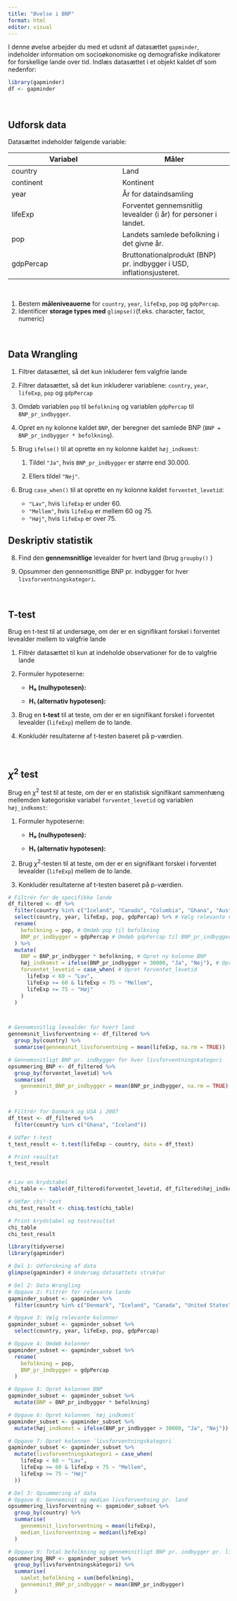 ```yaml
---
title: "Øvelse i BNP"
format: html
editor: visual
---
```


I denne øvelse arbejder du med et udsnit af datasættet `gapminder`, indeholder information om socioøkonomiske og demografiske indikatorer for forskellige lande over tid. Indlæs datasættet i et objekt kaldet df som nedenfor:

```r
library(gapminder)
df <- gapminder
```

<br>

## Udforsk data

Datasættet indeholder følgende variable:

| Variabel | Måler |
|----|----|
| country | Land |
| continent | Kontinent |
| year | År for dataindsamling |
| lifeExp | Forventet gennemsnitlig levealder (i år) for personer i landet. |
| pop | Landets samlede befolkning i det givne år. |
| gdpPercap | Bruttonationalprodukt (BNP) pr. indbygger i USD, inflationsjusteret. |

<br>

1.  Bestem **måleniveauerne** for `country`, `year`, `lifeExp`, `pop` og `gdpPercap`.
2.  Identificer **storage types med** `glimpse()`(f.eks. character, factor, numeric)

<br>

## Data Wrangling

1.  Filtrer datasættet, så det kun inkluderer fem valgfrie lande

2.  Filtrer datasættet, så det kun inkluderer variablene: `country`, `year`, `lifeExp`, `pop` og `gdpPercap`

3.  Omdøb variablen `pop` til `befolkning` og variablen `gdpPercap` til `BNP_pr_indbygger`.

4.  Opret en ny kolonne kaldet `BNP`, der beregner det samlede BNP (`BNP = BNP_pr_indbygger * befolkning`).

5.  Brug `ifelse()` til at oprette en ny kolonne kaldet `høj_indkomst`:

    1.  Tildel `"Ja"`, hvis `BNP_pr_indbygger` er større end 30.000.

    2.  Ellers tildel `"Nej"`.

6.  Brug `case_when()` til at oprette en ny kolonne kaldet `forventet_levetid`:

    -   `"Lav"`, hvis `lifeExp` er under 60.
    -   `"Mellem"`, hvis `lifeExp` er mellem 60 og 75.
    -   `"Høj"`, hvis `lifeExp` er over 75.

## Deskriptiv statistik

8.  Find den **gennemsnitlige** levealder for hvert land (brug `groupby()` )

9.  Opsummer den gennemsnitlige BNP pr. indbygger for hver `livsforventningskategori`.

<br>

## T-test

Brug en t-test til at undersøge, om der er en signifikant forskel i forventet levealder mellem to valgfrie lande

1.  Filtrér datasættet til kun at indeholde observationer for de to valgfrie lande

2.  Formuler hypoteserne:

    -   **H₀ (nulhypotesen):**

    -   **H₁ (alternativ hypotesen):**

3.  Brug en **t-test** til at teste, om der er en signifikant forskel i forventet levealder (`lifeExp`) mellem de to lande.

4.  Konkludér resultaterne af t-testen baseret på p-værdien.

<br>

## $\chi^2$ test

Brug en $\chi^2$ test til at teste, om der er en statistisk signifikant sammenhæng mellemden kategoriske variabel `forventet_levetid` og variablen `høj_indkomst`:

1.  Formuler hypoteserne:

    -   **H₀ (nulhypotesen):**

    -   **H₁ (alternativ hypotesen):**

2.  Brug $\chi^2$-testen til at teste, om der er en signifikant forskel i forventet levealder (`lifeExp`) mellem de to lande.

3.  Konkludér resultaterne af t-testen baseret på p-værdien.

```r
# Filtrér for de specifikke lande
df_filtered <- df %>%
  filter(country %in% c("Iceland", "Canada", "Columbia", "Ghana", "Australia")) %>%
  select(country, year, lifeExp, pop, gdpPercap) %>% # Vælg relevante variabler
  rename(
    befolkning = pop, # Omdøb pop til befolkning
    BNP_pr_indbygger = gdpPercap # Omdøb gdpPercap til BNP_pr_indbygger
  ) %>%
  mutate(
    BNP = BNP_pr_indbygger * befolkning, # Opret ny kolonne BNP
    høj_indkomst = ifelse(BNP_pr_indbygger > 30000, "Ja", "Nej"), # Opret høj_indkomst
    forventet_levetid = case_when( # Opret forventet_levetid
      lifeExp < 60 ~ "Lav",
      lifeExp >= 60 & lifeExp < 75 ~ "Mellem",
      lifeExp >= 75 ~ "Høj"
    )
  )



# Gennemsnitlig levealder for hvert land
gennemsnit_livsforventning <- df_filtered %>%
  group_by(country) %>%
  summarise(gennemsnit_livsforventning = mean(lifeExp, na.rm = TRUE))

# Gennemsnitligt BNP pr. indbygger for hver livsforventningskategori
opsummering_BNP <- df_filtered %>%
  group_by(forventet_levetid) %>%
  summarise(
    gennemsnit_BNP_pr_indbygger = mean(BNP_pr_indbygger, na.rm = TRUE)
  )


# Filtrér for Danmark og USA i 2007
df_ttest <- df_filtered %>%
  filter(country %in% c("Ghana", "Iceland"))

# Udfør t-test
t_test_result <- t.test(lifeExp ~ country, data = df_ttest)

# Print resultat
t_test_result


# Lav en krydstabel
chi_table <- table(df_filtered$forventet_levetid, df_filtered$høj_indkomst)

# Udfør chi²-test
chi_test_result <- chisq.test(chi_table)

# Print krydstabel og testresultat
chi_table
chi_test_result

```

```r

library(tidyverse)
library(gapminder)

# Del 1: Udforskning af data
glimpse(gapminder) # Undersøg datasættets struktur

# Del 2: Data Wrangling
# Opgave 2: Filtrér for relevante lande
gapminder_subset <- gapminder %>%
  filter(country %in% c("Denmark", "Iceland", "Canada", "United States"))

# Opgave 3: Vælg relevante kolonner
gapminder_subset <- gapminder_subset %>%
  select(country, year, lifeExp, pop, gdpPercap)

# Opgave 4: Omdøb kolonner
gapminder_subset <- gapminder_subset %>%
  rename(
    befolkning = pop,
    BNP_pr_indbygger = gdpPercap
  )

# Opgave 5: Opret kolonnen BNP
gapminder_subset <- gapminder_subset %>%
  mutate(BNP = BNP_pr_indbygger * befolkning)

# Opgave 6: Opret kolonnen `høj_indkomst`
gapminder_subset <- gapminder_subset %>%
  mutate(høj_indkomst = ifelse(BNP_pr_indbygger > 30000, "Ja", "Nej"))

# Opgave 7: Opret kolonnen `livsforventningskategori`
gapminder_subset <- gapminder_subset %>%
  mutate(livsforventningskategori = case_when(
    lifeExp < 60 ~ "Lav",
    lifeExp >= 60 & lifeExp < 75 ~ "Mellem",
    lifeExp >= 75 ~ "Høj"
  ))

# Del 3: Opsummering af data
# Opgave 8: Gennemsnit og median livsforventning pr. land
opsummering_livsforventning <- gapminder_subset %>%
  group_by(country) %>%
  summarise(
    gennemsnit_livsforventning = mean(lifeExp),
    median_livsforventning = median(lifeExp)
  )

# Opgave 9: Total befolkning og gennemsnitligt BNP pr. indbygger pr. livsforventningskategori
opsummering_BNP <- gapminder_subset %>%
  group_by(livsforventningskategori) %>%
  summarise(
    samlet_befolkning = sum(befolkning),
    gennemsnit_BNP_pr_indbygger = mean(BNP_pr_indbygger)
  )
```
